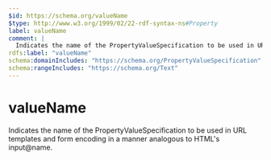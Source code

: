 ```yaml
---
$id: https://schema.org/valueName
$type: http://www.w3.org/1999/02/22-rdf-syntax-ns#Property
label: valueName
comment: |
  Indicates the name of the PropertyValueSpecification to be used in URL templates and form encoding in a manner analogous to HTML's input@name.
rdfs:label: "valueName"
schema:domainIncludes: "https://schema.org/PropertyValueSpecification"
schema:rangeIncludes: "https://schema.org/Text"
---
```


# valueName

Indicates the name of the PropertyValueSpecification to be used in URL templates and form encoding in a manner analogous to HTML's input@name.

